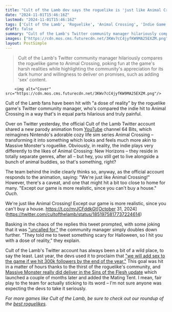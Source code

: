 ```yaml
---
title: "Cult of the Lamb dev says the roguelike is 'just like Animal Crossing' except 'more realistic, since you can't buy a house'"
date: "2024-11-01T15:46:16Z"
lastmod: "2024-11-01T15:46:16Z"
tags: ['Cult of the Lamb', 'Roguelike', 'Animal Crossing', 'Indie Game', 'Twitter', 'Gaming Community']
draft: false
summary: "Cult of the Lamb's Twitter community manager hilariously compares the roguelike game to Animal Crossing, poking fun at the game's harsh realities while highlighting the community's appreciation for its dark humor and willingness to deliver on promises, such as adding 'sex' content."
images: ["https://cdn.mos.cms.futurecdn.net/3KWv7cC4jyfKW9MA25EXZM.png"]
layout: PostSimple
---
```

> Cult of the Lamb's Twitter community manager hilariously compares the roguelike game to Animal Crossing, poking fun at the game's harsh realities while highlighting the community's appreciation for its dark humor and willingness to deliver on promises, such as adding 'sex' content.


        <img alt="Cover" src="https://cdn.mos.cms.futurecdn.net/3KWv7cC4jyfKW9MA25EXZM.png"/>
        
Cult of the Lamb fans have been hit with "a dose of reality" by the roguelike game's Twitter community manager, who's compared the indie hit to Animal Crossing in a way that's in equal parts hilarious and truly painful. 

Over on Twitter yesterday, the official Cult of the Lamb Twitter account shared a new parody animation from [YouTube](https://www.gamesradar.com/tag/youtube/) channel 64 Bits, which reimagines Nintendo's adorable cozy life sim series Animal Crossing – transforming it into something which looks and feels much more akin to Massive Monster's roguelike. Obviously, in reality, the indie plays very differently to the likes of Animal Crossing: New Horizons – they reside in totally separate genres, after all – but hey, you still get to live alongside a bunch of animal buddies, so that's something, right?

The team behind the indie clearly thinks so, anyway, as the official account responds to the animation, saying: "We're just like Animal Crossing!" However, there's a caveat, and one that might hit a bit too close to home for many. "Except our game is more realistic, since you can't buy a house." *Ouch*. 

We're just like Animal Crossing! Except our game is more realistic, since you can't buy a house. https://t.co/mrJCFddkGt[October 31, 2024](https://twitter.com/cultofthelamb/status/1851975817737224614)

Basking in the chaos of the replies this tweet prompted, with some joking that it was [<u>"uncalled for,"</u>](https://x.com/duskshadowbrony/status/1851990693687787557) the community manager simply doubles down further. "They told me to tweet something scary for Halloween, so I hit you with a dose of reality," they explain. 

Cult of the Lamb's Twitter account has always been a bit of a wild place, to say the least. Last year, the devs used it to proclaim that [<u>"we will add sex to the game if we hit 300k followers by the end of the year."</u>](https://www.gamesradar.com/cult-of-the-lamb-signs-itself-up-for-a-sex-update-after-underestimating-the-thirst-of-the-roguelikes-community/) This goal was hit in a matter of hours thanks to the thirst of the roguelike's community, and [<u>Massive Monster really did deliver in the Sins of the Flesh update</u>](https://www.gamesradar.com/cult-of-the-lambs-sex-update-launches-next-week-with-a-new-progression-system-and-shiny-poops/) which launched a couple of months later and added the Mating Tent. I mean, fair play to the team for actually sticking to its word – I'm not sure anyone was expecting the devs to take it seriously. 

*For more games like Cult of the Lamb, be sure to check out our roundup of the *[<u><em>best roguelikes</em></u>](https://www.gamesradar.com/best-roguelikes-roguelites/)*.*
        
